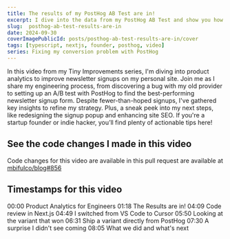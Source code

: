 ```yaml
---
title: The results of my PostHog AB Test are in!
excerpt: I dive into the data from my PostHog AB Test and show you how to interpret the results.
slug:  posthog-ab-test-results-are-in
date: 2024-09-30
coverImagePublicId: posts/posthog-ab-test-results-are-in/cover
tags: [typescript, nextjs, founder, posthog, video]
series: Fixing my conversion problem with PostHog
---
```


In this video from my Tiny Improvements series, I'm diving into product analytics to improve newsletter signups on my personal site. Join me as I share my engineering process, from discovering a bug with my old provider to setting up an A/B test with PostHog to find the best-performing newsletter signup form. Despite fewer-than-hoped signups, I've gathered key insights to refine my strategy. Plus, a sneak peek into my next steps, like redesigning the signup popup and enhancing site SEO. If you're a startup founder or indie hacker, you’ll find plenty of actionable tips here!

## See the code changes I made in this video

Code changes for this video are available in this pull request are available at [mbifulco/blog#856](https://github.com/mbifulco/blog/pull/856)

## Timestamps for this video

00:00 Product Analytics for Engineers
01:18 The Results are in!
04:09 Code review in Next.js
04:49 I switched from VS Code to Cursor
05:50 Looking at the variant that won
06:31 Ship a variant directly from PostHog
07:30 A surprise I didn't see coming
08:05 What we did and what's next


